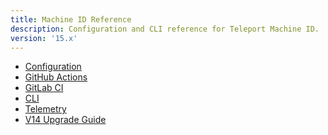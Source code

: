 ```yaml
---
title: Machine ID Reference
description: Configuration and CLI reference for Teleport Machine ID.
version: '15.x'
---
```


- [Configuration](/docs/machine-id/reference/configuration)
- [GitHub Actions](/docs/machine-id/reference/github-actions)
- [GitLab CI](/docs/machine-id/reference/gitlab)
- [CLI](/docs/reference/cli/tbot)
- [Telemetry](/docs/machine-id/reference/telemetry)
- [V14 Upgrade Guide](/docs/machine-id/reference/v14-upgrade-guide)
